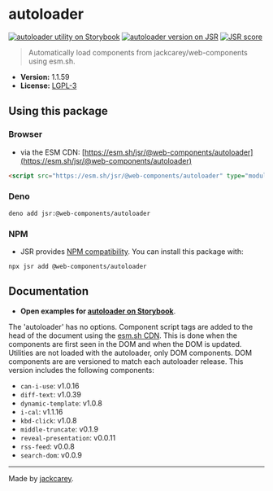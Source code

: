 # autoloader

[![autoloader utility on Storybook](https://cdn.jsdelivr.net/gh/storybookjs/brand@main/badge/badge-storybook.svg)](https://jackcarey.co.uk/web-components/docs/?path=/docs/utilities-autoloader) [![autoloader version on JSR](https://jsr.io/badges/@web-components/autoloader)](https://jsr.io/@web-components/autoloader/versions) [![JSR score](https://jsr.io/badges/@web-components/autoloader/score)](https://jsr.io/@web-components/autoloader/score)

> Automatically load components from jackcarey/web-components using esm.sh.

-   **Version:** 1.1.59
-   **License:** [LGPL-3](./LICENSE.md)

## Using this package

### Browser

-   via the ESM CDN: [https://esm.sh/jsr/@web-components/autoloader](https://esm.sh/jsr/@web-components/autoloader)

```html
<script src="https://esm.sh/jsr/@web-components/autoloader" type="module"></script>
```

### Deno

```
deno add jsr:@web-components/autoloader
```

### NPM

-   JSR provides [NPM compatibility](https://jsr.io/docs/npm-compatibility). You can install this package with:

```
npx jsr add @web-components/autoloader
```

## Documentation

-   **Open examples for [autoloader on Storybook](https://jackcarey.co.uk/web-components/docs/?path=/docs/utilities-autoloader)**.

The 'autoloader' has no options.
Component script tags are added to the head of the document using the [esm.sh CDN](https://esm.sh/). 
This is done when the components are first seen in the DOM and when the DOM is updated.
Utilities are not loaded with the autoloader, only DOM components.
DOM components are are versioned to match each autoloader release.
This version includes the following components:

- `can-i-use`: v1.0.16
- `diff-text`: v1.0.39
- `dynamic-template`: v1.0.8
- `i-cal`: v1.1.16
- `kbd-click`: v1.0.8
- `middle-truncate`: v0.1.9
- `reveal-presentation`: v0.0.11
- `rss-feed`: v0.0.8
- `search-dom`: v0.0.9



---

Made by [jackcarey](https://jackcarey.co.uk).
